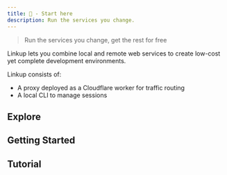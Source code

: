 ```yaml
---
title: 🔗 - Start here
description: Run the services you change.
---
```



> Run the services you change, get the rest for free

Linkup lets you combine local and remote web services to create low-cost yet complete development environments.

Linkup consists of:

- A proxy deployed as a Cloudflare worker for traffic routing
- A local CLI to manage sessions

## Explore

<LinkCard
  title="What is Linkup?"
  description="If you're new to linkup and want to understand what it does, this is the place to start."
  href="/linkup/explanation/what-is-linkup"
/>
<LinkCard
  title="What does a Linkup setup look like?"
  description="What it could look like to run a full linkup deployment"
  href="/linkup/explanation/what-does-a-setup-look-like"
/>
<LinkCard
  title="How does Linkup work?"
  description="To understand how services can be combined into linkup sessions, read this guide."
  href="/linkup/explanation/how-it-works"
/>

## Getting Started

<LinkCard
  title="Running a local linkup environment with the linkup CLI"
  description="If you have linkup installed on a cloudflare domain, this guide will show you how to run a local linkup session."
  href="/linkup/guides/local-env"
/>
<LinkCard
  title="Deploying linkup to a Cloudflare domain"
  description="In order to run your first linkup session, you will need to deploy linkup to Cloudflare"
  href="/linkup/guides/deploy-linkup"
/>
<LinkCard
  title="Configure Linkup"
  description="Describe the layout of your services in a linkup config file"
  href="/linkup/guides/configure"
/>
<LinkCard
  title="Creating Preview Environments"
  description="If you already deploy your services to preview infrastructure, you can connect them with other remote services using linkup"
  href="/linkup/guides/preview-env"
/>

## Tutorial
<LinkCard
  title="From Zero to Linkup"
  description="From empty cloudflare domain to running a local linkup session"
  href="/linkup/tutorials/deploy-with-local-env"
/>
